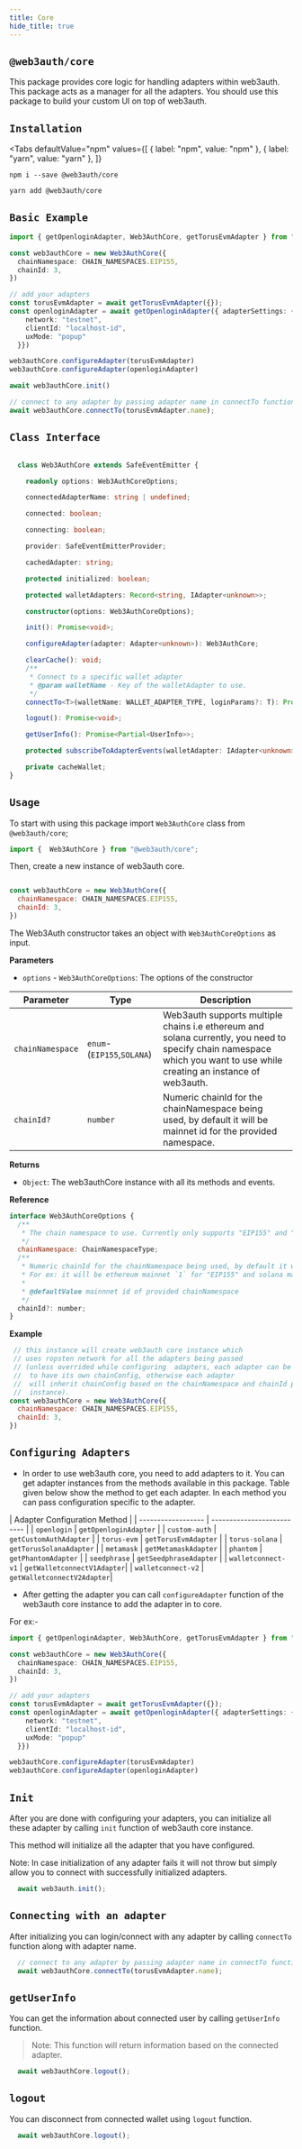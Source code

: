 ```yaml
---
title: Core
hide_title: true
---
```


## `@web3auth/core`

This package provides core logic for handling adapters within web3auth. This package acts as a manager for all the adapters. You should use this package to build your custom UI on top of web3auth.


## `Installation`


<Tabs
  defaultValue="npm"
  values={[
    { label: "npm", value: "npm" },
    { label: "yarn", value: "yarn" },
  ]}
>


<TabItem value="npm">

```shell
npm i --save @web3auth/core
```

</TabItem>

<TabItem value="yarn">

```shell
yarn add @web3auth/core
```

</TabItem>

</Tabs>


## `Basic Example`
```ts
import { getOpenloginAdapter, Web3AuthCore, getTorusEvmAdapter } from "@web3auth/core";

const web3authCore = new Web3AuthCore({
  chainNamespace: CHAIN_NAMESPACES.EIP155,
  chainId: 3,
})

// add your adapters
const torusEvmAdapter = await getTorusEvmAdapter({});
const openloginAdapter = await getOpenloginAdapter({ adapterSettings: {
    network: "testnet",
    clientId: "localhost-id",
    uxMode: "popup"
  }})

web3authCore.configureAdapter(torusEvmAdapter)
web3authCore.configureAdapter(openloginAdapter)

await web3authCore.init()

// connect to any adapter by passing adapter name in connectTo function.
await web3authCore.connectTo(torusEvmAdapter.name);

```


## `Class Interface`

```ts

  class Web3AuthCore extends SafeEventEmitter {

    readonly options: Web3AuthCoreOptions;

    connectedAdapterName: string | undefined;

    connected: boolean;

    connecting: boolean;

    provider: SafeEventEmitterProvider;

    cachedAdapter: string;

    protected initialized: boolean;

    protected walletAdapters: Record<string, IAdapter<unknown>>;

    constructor(options: Web3AuthCoreOptions);

    init(): Promise<void>;

    configureAdapter(adapter: Adapter<unknown>): Web3AuthCore;

    clearCache(): void;
    /**
     * Connect to a specific wallet adapter
     * @param walletName - Key of the walletAdapter to use.
     */
    connectTo<T>(walletName: WALLET_ADAPTER_TYPE, loginParams?: T): Promise<void>;

    logout(): Promise<void>;

    getUserInfo(): Promise<Partial<UserInfo>>;

    protected subscribeToAdapterEvents(walletAdapter: IAdapter<unknown>): void;

    private cacheWallet;
}
```

## `Usage`

To start with using this package import `Web3AuthCore` class from  `@web3auth/core`;

```javascript
import {  Web3AuthCore } from "@web3auth/core";
```

Then, create a new instance of web3auth core.

```javascript

const web3authCore = new Web3AuthCore({
  chainNamespace: CHAIN_NAMESPACES.EIP155,
  chainId: 3,
})

```

The Web3Auth constructor takes an object with `Web3AuthCoreOptions` as input.

**Parameters**

- `options` - `Web3AuthCoreOptions`: The options of the constructor


| Parameter | Type | Description |
| -------- | -------- | -------- |
| `chainNamespace`     | `enum`-  (`EIP155`,`SOLANA`)   |  Web3auth supports multiple chains i.e ethereum and solana currently, you need to specify chain namespace which you want to use while creating an instance of web3auth.     |
| `chainId?`     | `number`     |      Numeric chainId for the chainNamespace being used, by default it will be mainnet id for the provided namespace.|

**Returns**

- `Object`: The web3authCore instance with all its methods and events.

**Reference**

```javascript
interface Web3AuthCoreOptions {
  /**
   * The chain namespace to use. Currently only supports "EIP155" and "SOLANA".
   */
  chainNamespace: ChainNamespaceType;
  /**
   * Numeric chainId for the chainNamespace being used, by default it will be mainnet id for the provided namespace..
   * For ex: it will be ethereum mainnet `1` for "EIP155" and solana mainnet `1` for "SOLANA".
   *
   * @defaultValue mainnnet id of provided chainNamespace
   */
  chainId?: number;
}
```

**Example**

```javascript
 // this instance will create web3auth core instance which
 // uses ropsten network for all the adapters being passed
 // (unless overrided while configuring  adapters, each adapter can be configured
 //  to have its own chainConfig, otherwise each adapter
 //  will inherit chainConfig based on the chainNamespace and chainId passed in the
 //  instance).
const web3authCore = new Web3AuthCore({
  chainNamespace: CHAIN_NAMESPACES.EIP155,
  chainId: 3,
})
```

## `Configuring Adapters`

- In order to use web3auth core, you need to add adapters to it. You can get adapter instances from the methods available in this package.
Table given below show the method to get each adapter. In each method you can pass configuration specific
to the adapter.

| Adapter              Configuration Method      |
| ------------------ | -------------------------- |
| `openlogin`        |  `getOpenloginAdapter`     |
| `custom-auth`      |  `getCustomAuthAdapter`    |
| `torus-evm`        |  `getTorusEvmAdapter`      |
| `torus-solana`     |  `getTorusSolanaAdapter`   |
| `metamask`         |  `getMetamaskAdapter`      |
| `phantom`          |  `getPhantomAdapter`       |
| `seedphrase`       |  `getSeedphraseAdapter`    |
| `walletconnect-v1` |  `getWalletconnectV1Adapter`|
| `walletconnect-v2` |  `getWalletconnectV2Adapter`|

- After getting the adapter you can call `configureAdapter` function of the web3auth core instance to add the adapter in to core.

For ex:-

```ts
import { getOpenloginAdapter, Web3AuthCore, getTorusEvmAdapter } from "@web3auth/core";

const web3authCore = new Web3AuthCore({
  chainNamespace: CHAIN_NAMESPACES.EIP155,
  chainId: 3,
})

// add your adapters
const torusEvmAdapter = await getTorusEvmAdapter({});
const openloginAdapter = await getOpenloginAdapter({ adapterSettings: {
    network: "testnet",
    clientId: "localhost-id",
    uxMode: "popup"
  }})

web3authCore.configureAdapter(torusEvmAdapter)
web3authCore.configureAdapter(openloginAdapter)

```
## `Init`

After you are done with configuring your adapters, you can initialize all these adapter by calling `init` function of web3auth core instance.

This method will initialize all the adapter that you have configured.

Note: In case initialization of any adapter fails it will not throw but simply allow you to connect with successfully initialized adapters.

```javascript
  await web3auth.init();
```

## `Connecting with an adapter`

After initializing you can login/connect with any adapter by calling `connectTo` function along with adapter name.

```javascript
  // connect to any adapter by passing adapter name in connectTo function.
  await web3authCore.connectTo(torusEvmAdapter.name);
```

## `getUserInfo`

You can get the information about connected user by calling `getUserInfo` function.

> Note: This function will return information based on the connected adapter.

```javascript
  await web3authCore.logout();
```



## `logout`

You can disconnect from connected wallet using `logout` function.

```javascript
  await web3authCore.logout();
```
